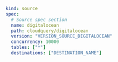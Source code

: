 ```yaml copy
kind: source
spec:
  # Source spec section
  name: digitalocean
  path: cloudquery/digitalocean
  version: "VERSION_SOURCE_DIGITALOCEAN"
  concurrency: 10000
  tables: ["*"]
  destinations: ["DESTINATION_NAME"]
```
